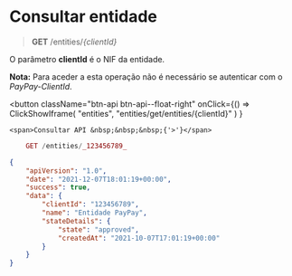 # Consultar entidade

> **GET** /entities/_\{clientId}_

O parâmetro **clientId** é o NIF da entidade.

**Nota:** Para aceder a esta operação não é necessário se autenticar com o _PayPay-ClientId_.


<button className="btn-api btn-api--float-right"
	onClick={() =>
		ClickShowIframe(
			"entities",
			"entities/get/entities/{clientId}"
		)
	}
>
	<span>Consultar API &nbsp;&nbsp;&nbsp;{'>'}</span>
</button>


<Tabs>
<TabItem value="pedido" label="Pedido">

```php
    GET /entities/_123456789_
```

</TabItem>
<TabItem value="resposta" label="Resposta">

```json
{
	"apiVersion": "1.0",
	"date": "2021-12-07T18:01:19+00:00",
	"success": true,
	"data": {
		"clientId": "123456789",
		"name": "Entidade PayPay",
		"stateDetails": {
			"state": "approved",
			"createdAt": "2021-10-07T17:01:19+00:00"
		}
	}
}
```

</TabItem>
</Tabs>
